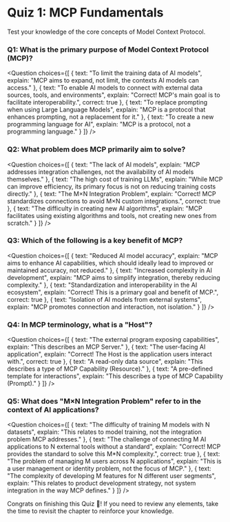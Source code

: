 # Quiz 1: MCP Fundamentals

Test your knowledge of the core concepts of Model Context Protocol.

### Q1: What is the primary purpose of Model Context Protocol (MCP)?

<Question
  choices={[
    {
      text: "To limit the training data of AI models",
      explain: "MCP aims to expand, not limit, the contexts AI models can access."
    },
    {
      text: "To enable AI models to connect with external data sources, tools, and environments",
      explain: "Correct! MCP's main goal is to facilitate interoperability.",
      correct: true
    },
    {
      text: "To replace prompting when using Large Language Models",
      explain: "MCP is a protocol that enhances prompting, not a replacement for it."
    },
    {
      text: "To create a new programming language for AI",
      explain: "MCP is a protocol, not a programming language."
    }
  ]}
/>

### Q2: What problem does MCP primarily aim to solve?

<Question
  choices={[
    {
      text: "The lack of AI models",
      explain: "MCP addresses integration challenges, not the availability of AI models themselves."
    },
    {
      text: "The high cost of training LLMs",
      explain: "While MCP can improve efficiency, its primary focus is not on reducing training costs directly."
    },
    {
      text: "The M×N Integration Problem",
      explain: "Correct! MCP standardizes connections to avoid M×N custom integrations.",
      correct: true
    },
    {
      text: "The difficulty in creating new AI algorithms",
      explain: "MCP facilitates using existing algorithms and tools, not creating new ones from scratch."
    }
  ]}
/>

### Q3: Which of the following is a key benefit of MCP?

<Question
  choices={[
    {
      text: "Reduced AI model accuracy",
      explain: "MCP aims to enhance AI capabilities, which should ideally lead to improved or maintained accuracy, not reduced."
    },
    {
      text: "Increased complexity in AI development",
      explain: "MCP aims to simplify integration, thereby reducing complexity."
    },
    {
      text: "Standardization and interoperability in the AI ecosystem",
      explain: "Correct! This is a primary goal and benefit of MCP.",
      correct: true
    },
    {
      text: "Isolation of AI models from external systems",
      explain: "MCP promotes connection and interaction, not isolation."
    }
  ]}
/>

### Q4: In MCP terminology, what is a "Host"?

<Question
  choices={[
    {
      text: "The external program exposing capabilities",
      explain: "This describes an MCP Server."
    },
    {
      text: "The user-facing AI application",
      explain: "Correct! The Host is the application users interact with.",
      correct: true
    },
    {
      text: "A read-only data source",
      explain: "This describes a type of MCP Capability (Resource)."
    },
    {
      text: "A pre-defined template for interactions",
      explain: "This describes a type of MCP Capability (Prompt)."
    }
  ]}
/>

### Q5: What does "M×N Integration Problem" refer to in the context of AI applications?

<Question
  choices={[
    {
      text: "The difficulty of training M models with N datasets",
      explain: "This relates to model training, not the integration problem MCP addresses."
    },
    {
      text: "The challenge of connecting M AI applications to N external tools without a standard",
      explain: "Correct! MCP provides the standard to solve this M*N complexity.",
      correct: true
    },
    {
      text: "The problem of managing M users across N applications",
      explain: "This is a user management or identity problem, not the focus of MCP."
    },
    {
      text: "The complexity of developing M features for N different user segments",
      explain: "This relates to product development strategy, not system integration in the way MCP defines."
    }
  ]}
/>

Congrats on finishing this Quiz 🥳! If you need to review any elements, take the time to revisit the chapter to reinforce your knowledge. 